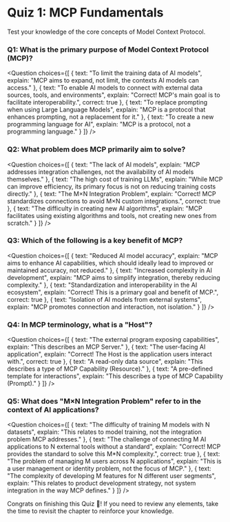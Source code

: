 # Quiz 1: MCP Fundamentals

Test your knowledge of the core concepts of Model Context Protocol.

### Q1: What is the primary purpose of Model Context Protocol (MCP)?

<Question
  choices={[
    {
      text: "To limit the training data of AI models",
      explain: "MCP aims to expand, not limit, the contexts AI models can access."
    },
    {
      text: "To enable AI models to connect with external data sources, tools, and environments",
      explain: "Correct! MCP's main goal is to facilitate interoperability.",
      correct: true
    },
    {
      text: "To replace prompting when using Large Language Models",
      explain: "MCP is a protocol that enhances prompting, not a replacement for it."
    },
    {
      text: "To create a new programming language for AI",
      explain: "MCP is a protocol, not a programming language."
    }
  ]}
/>

### Q2: What problem does MCP primarily aim to solve?

<Question
  choices={[
    {
      text: "The lack of AI models",
      explain: "MCP addresses integration challenges, not the availability of AI models themselves."
    },
    {
      text: "The high cost of training LLMs",
      explain: "While MCP can improve efficiency, its primary focus is not on reducing training costs directly."
    },
    {
      text: "The M×N Integration Problem",
      explain: "Correct! MCP standardizes connections to avoid M×N custom integrations.",
      correct: true
    },
    {
      text: "The difficulty in creating new AI algorithms",
      explain: "MCP facilitates using existing algorithms and tools, not creating new ones from scratch."
    }
  ]}
/>

### Q3: Which of the following is a key benefit of MCP?

<Question
  choices={[
    {
      text: "Reduced AI model accuracy",
      explain: "MCP aims to enhance AI capabilities, which should ideally lead to improved or maintained accuracy, not reduced."
    },
    {
      text: "Increased complexity in AI development",
      explain: "MCP aims to simplify integration, thereby reducing complexity."
    },
    {
      text: "Standardization and interoperability in the AI ecosystem",
      explain: "Correct! This is a primary goal and benefit of MCP.",
      correct: true
    },
    {
      text: "Isolation of AI models from external systems",
      explain: "MCP promotes connection and interaction, not isolation."
    }
  ]}
/>

### Q4: In MCP terminology, what is a "Host"?

<Question
  choices={[
    {
      text: "The external program exposing capabilities",
      explain: "This describes an MCP Server."
    },
    {
      text: "The user-facing AI application",
      explain: "Correct! The Host is the application users interact with.",
      correct: true
    },
    {
      text: "A read-only data source",
      explain: "This describes a type of MCP Capability (Resource)."
    },
    {
      text: "A pre-defined template for interactions",
      explain: "This describes a type of MCP Capability (Prompt)."
    }
  ]}
/>

### Q5: What does "M×N Integration Problem" refer to in the context of AI applications?

<Question
  choices={[
    {
      text: "The difficulty of training M models with N datasets",
      explain: "This relates to model training, not the integration problem MCP addresses."
    },
    {
      text: "The challenge of connecting M AI applications to N external tools without a standard",
      explain: "Correct! MCP provides the standard to solve this M*N complexity.",
      correct: true
    },
    {
      text: "The problem of managing M users across N applications",
      explain: "This is a user management or identity problem, not the focus of MCP."
    },
    {
      text: "The complexity of developing M features for N different user segments",
      explain: "This relates to product development strategy, not system integration in the way MCP defines."
    }
  ]}
/>

Congrats on finishing this Quiz 🥳! If you need to review any elements, take the time to revisit the chapter to reinforce your knowledge. 